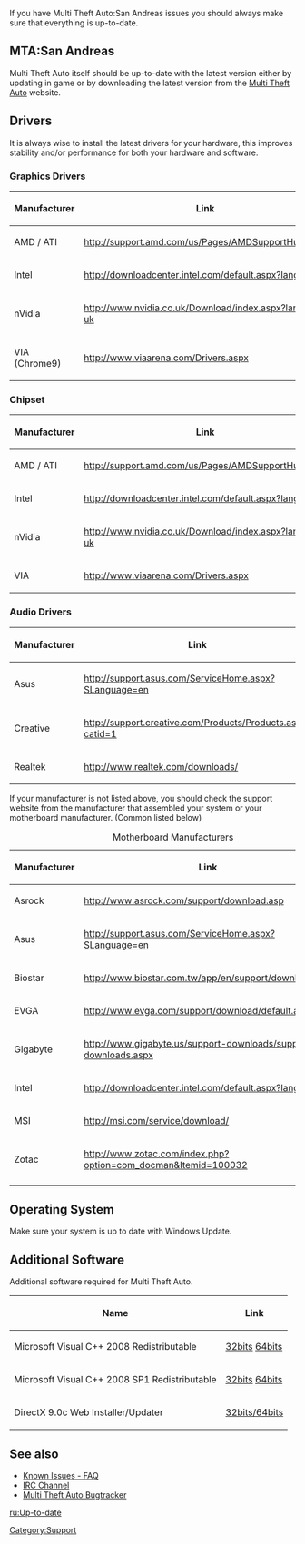 If you have Multi Theft Auto:San Andreas issues you should always make sure that everything is up-to-date.

== MTA:San Andreas ==
Multi Theft Auto itself should be up-to-date with the latest version either by updating in game or by downloading the latest version from the [http://www.mtasa.com Multi Theft Auto] website.

== Drivers ==
It is always wise to install the latest drivers for your hardware, this improves stability and/or performance for both your hardware and software.

=== Graphics Drivers ===

{| class="wikitable" style="width: auto; text-align: center; table-layout: fixed;"
!Manufacturer
!Link
|-
|AMD / ATI
|http://support.amd.com/us/Pages/AMDSupportHub.aspx
|-
|Intel
|http://downloadcenter.intel.com/default.aspx?lang=eng
|-
|nVidia
|http://www.nvidia.co.uk/Download/index.aspx?lang=en-uk
|-
|VIA (Chrome9)
|http://www.viaarena.com/Drivers.aspx
|}

=== Chipset ===
{| class="wikitable" style="width: auto; text-align: center; table-layout: fixed;"
!Manufacturer
!Link
|-
|AMD / ATI
|http://support.amd.com/us/Pages/AMDSupportHub.aspx
|-
|Intel
|http://downloadcenter.intel.com/default.aspx?lang=eng
|-
|nVidia
|http://www.nvidia.co.uk/Download/index.aspx?lang=en-uk
|-
|VIA
|http://www.viaarena.com/Drivers.aspx
|}

=== Audio Drivers ===
{| class="wikitable" style="width: auto; text-align: center; table-layout: fixed;"
!Manufacturer
!Link
|-
|Asus
|http://support.asus.com/ServiceHome.aspx?SLanguage=en
|-
|Creative
|http://support.creative.com/Products/Products.aspx?catid=1
|-
|Realtek
|http://www.realtek.com/downloads/
|}

If your manufacturer is not listed above, you should check the support website from the manufacturer that assembled your system or your motherboard manufacturer. (Common listed below)

{| class="wikitable" style="width: auto; text-align: center; table-layout: fixed;"
|+ Motherboard Manufacturers
|-
!Manufacturer
!Link
|-
|Asrock
|http://www.asrock.com/support/download.asp
|-
|Asus
|http://support.asus.com/ServiceHome.aspx?SLanguage=en
|-
|Biostar
|http://www.biostar.com.tw/app/en/support/download.php
|-
|EVGA
|http://www.evga.com/support/download/default.aspx
|-
|Gigabyte
|http://www.gigabyte.us/support-downloads/support-downloads.aspx
|-
|Intel
|http://downloadcenter.intel.com/default.aspx?lang=eng
|-
|MSI
|http://msi.com/service/download/
|-
|Zotac
|http://www.zotac.com/index.php?option=com_docman&Itemid=100032
|-
|}

== Operating System ==
Make sure your system is up to date with Windows Update.

== Additional Software ==
Additional software required for Multi Theft Auto.

{| class="wikitable" style="width: auto; text-align: center; table-layout: fixed;"
!Name
!Link
|-
|Microsoft Visual C++ 2008 Redistributable
|[http://www.microsoft.com/download/en/details.aspx?displaylang=en&id=29 32bits] [http://www.microsoft.com/download/en/details.aspx?displaylang=en&id=15336 64bits]
|-
|Microsoft Visual C++ 2008 SP1 Redistributable
|[http://www.microsoft.com/download/en/details.aspx?id=5582&WT 32bits] [http://www.microsoft.com/download/en/details.aspx?id=2092 64bits]
|-
|DirectX 9.0c Web Installer/Updater
|[http://www.microsoft.com/download/en/details.aspx?id=35 32bits/64bits]
|}

== See also ==
* [[/Known Issues - FAQ.md|Known Issues - FAQ]]
* [[/IRC Channel.md|IRC Channel]]
* [http://bugs.mtasa.com Multi Theft Auto Bugtracker]

[[/ru:Up-to-date.md|ru:Up-to-date]]

[[/Category:Support.md|Category:Support]]